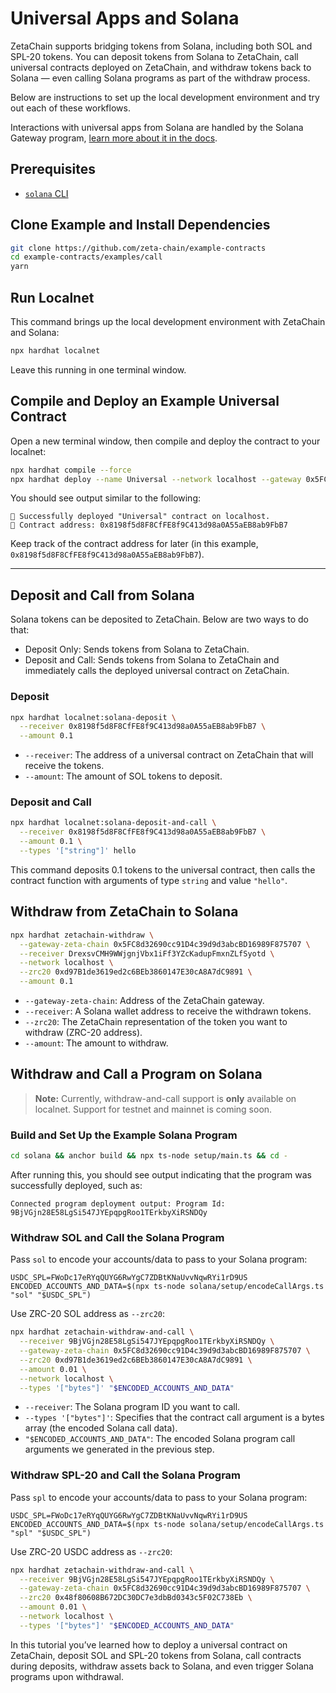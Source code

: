 # Universal Apps and Solana

ZetaChain supports bridging tokens from Solana, including both SOL and SPL-20
tokens. You can deposit tokens from Solana to ZetaChain, call universal
contracts deployed on ZetaChain, and withdraw tokens back to Solana — even
calling Solana programs as part of the withdraw process.

Below are instructions to set up the local development environment and try out
each of these workflows.

Interactions with universal apps from Solana are handled by the Solana Gateway
program, [learn more about it in the docs](/developers/chains/solana).

## Prerequisites

- [`solana` CLI](https://solana.com/docs/intro/installation)

## Clone Example and Install Dependencies

```bash
git clone https://github.com/zeta-chain/example-contracts
cd example-contracts/examples/call
yarn
```

## Run Localnet

This command brings up the local development environment with ZetaChain and
Solana:

```bash
npx hardhat localnet
```

Leave this running in one terminal window.

## Compile and Deploy an Example Universal Contract

Open a new terminal window, then compile and deploy the contract to your
localnet:

```bash
npx hardhat compile --force
npx hardhat deploy --name Universal --network localhost --gateway 0x5FC8d32690cc91D4c39d9d3abcBD16989F875707
```

You should see output similar to the following:

```
🚀 Successfully deployed "Universal" contract on localhost.
📜 Contract address: 0x8198f5d8F8CfFE8f9C413d98a0A55aEB8ab9FbB7
```

Keep track of the contract address for later (in this example,
`0x8198f5d8F8CfFE8f9C413d98a0A55aEB8ab9FbB7`).

---

## Deposit and Call from Solana

Solana tokens can be deposited to ZetaChain. Below are two ways to do that:

- Deposit Only: Sends tokens from Solana to ZetaChain.
- Deposit and Call: Sends tokens from Solana to ZetaChain and immediately calls
  the deployed universal contract on ZetaChain.

### Deposit

```bash
npx hardhat localnet:solana-deposit \
  --receiver 0x8198f5d8F8CfFE8f9C413d98a0A55aEB8ab9FbB7 \
  --amount 0.1
```

- `--receiver`: The address of a universal contract on ZetaChain that will
  receive the tokens.
- `--amount`: The amount of SOL tokens to deposit.

### Deposit and Call

```bash
npx hardhat localnet:solana-deposit-and-call \
  --receiver 0x8198f5d8F8CfFE8f9C413d98a0A55aEB8ab9FbB7 \
  --amount 0.1 \
  --types '["string"]' hello
```

This command deposits 0.1 tokens to the universal contract, then calls the
contract function with arguments of type `string` and value `"hello"`.

## Withdraw from ZetaChain to Solana

```bash
npx hardhat zetachain-withdraw \
  --gateway-zeta-chain 0x5FC8d32690cc91D4c39d9d3abcBD16989F875707 \
  --receiver DrexsvCMH9WWjgnjVbx1iFf3YZcKadupFmxnZLfSyotd \
  --network localhost \
  --zrc20 0xd97B1de3619ed2c6BEb3860147E30cA8A7dC9891 \
  --amount 0.1
```

- `--gateway-zeta-chain`: Address of the ZetaChain gateway.
- `--receiver`: A Solana wallet address to receive the withdrawn tokens.
- `--zrc20`: The ZetaChain representation of the token you want to withdraw
  (ZRC-20 address).
- `--amount`: The amount to withdraw.

## Withdraw and Call a Program on Solana

> **Note:** Currently, withdraw-and-call support is **only** available on
> localnet. Support for testnet and mainnet is coming soon.

### Build and Set Up the Example Solana Program

```bash
cd solana && anchor build && npx ts-node setup/main.ts && cd -
```

After running this, you should see output indicating that the program was
successfully deployed, such as:

```
Connected program deployment output: Program Id: 9BjVGjn28E58LgSi547JYEpqpgRoo1TErkbyXiRSNDQy
```

### Withdraw SOL and Call the Solana Program

Pass `sol` to encode your accounts/data to pass to your Solana program:

```
USDC_SPL=FWoDc17eRYqQUYG6RwYgC7ZDBtKNaUvvNqwRYi1rD9US
ENCODED_ACCOUNTS_AND_DATA=$(npx ts-node solana/setup/encodeCallArgs.ts "sol" "$USDC_SPL")
```

Use ZRC-20 SOL address as `--zrc20`:

```bash
npx hardhat zetachain-withdraw-and-call \
  --receiver 9BjVGjn28E58LgSi547JYEpqpgRoo1TErkbyXiRSNDQy \
  --gateway-zeta-chain 0x5FC8d32690cc91D4c39d9d3abcBD16989F875707 \
  --zrc20 0xd97B1de3619ed2c6BEb3860147E30cA8A7dC9891 \
  --amount 0.01 \
  --network localhost \
  --types '["bytes"]' "$ENCODED_ACCOUNTS_AND_DATA"
```

- `--receiver`: The Solana program ID you want to call.
- `--types '["bytes"]'`: Specifies that the contract call argument is a bytes
  array (the encoded Solana call data).
- `"$ENCODED_ACCOUNTS_AND_DATA"`: The encoded Solana program call arguments we
  generated in the previous step.

### Withdraw SPL-20 and Call the Solana Program

Pass `spl` to encode your accounts/data to pass to your Solana program:

```
USDC_SPL=FWoDc17eRYqQUYG6RwYgC7ZDBtKNaUvvNqwRYi1rD9US
ENCODED_ACCOUNTS_AND_DATA=$(npx ts-node solana/setup/encodeCallArgs.ts "spl" "$USDC_SPL")
```

Use ZRC-20 USDC address as `--zrc20`:

```bash
npx hardhat zetachain-withdraw-and-call \
  --receiver 9BjVGjn28E58LgSi547JYEpqpgRoo1TErkbyXiRSNDQy \
  --gateway-zeta-chain 0x5FC8d32690cc91D4c39d9d3abcBD16989F875707 \
  --zrc20 0x48f80608B672DC30DC7e3dbBd0343c5F02C738Eb \
  --amount 0.01 \
  --network localhost \
  --types '["bytes"]' "$ENCODED_ACCOUNTS_AND_DATA"
```

In this tutorial you’ve learned how to deploy a universal contract on ZetaChain,
deposit SOL and SPL-20 tokens from Solana, call contracts during deposits,
withdraw assets back to Solana, and even trigger Solana programs upon
withdrawal.
